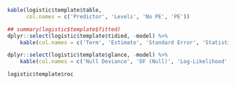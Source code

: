 ```r
kable(logistic$template$table,
      col.names = c('Predictor', 'Levels', 'No PE', 'PE'))

```

```r
## summary(logistic$template$fitted)
dplyr::select(logistic$template$tidied, -model) %>%
    kable(col.names = c('Term', 'Estimate', 'Standard Error', 'Statistic', 'P-value', 'Lower 95% CI', 'Upper 95% CI'))

dplyr::select(logistic$template$glance, -model) %>%
    kable(col.names = c('Null Deviance', 'DF (Null)', 'Log-Likelihood', 'Statistic', 'AIC', 'BIC', 'DF (Residual)'))

```

```r
logistic$template$roc

```
